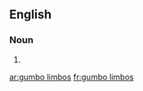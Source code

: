 ==English==

===Noun===
{{head|en|plural}}

# {{plural of|gumbo limbo|lang=en}}

[[ar:gumbo limbos]]
[[fr:gumbo limbos]]